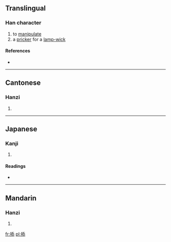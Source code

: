 ==Translingual==

===Han character===
{{Han char|rn=64|rad=手|as=08|sn=11|four=5203<sub>3</sub>|canj=手竹大心 (QHKP), 手一大心 (QMKP)}}

# to [[manipulate]]
# a [[pricker]] for a [[lamp-wick]]

====References====
* {{Han ref|kx=0440.181|dkj=12307|hdz=31890.110|uh=63AD|ud=25517|bh=D56D|bd=54637}}

----

==Cantonese==

===Hanzi===
{{yue-hanzi|jyut=|y=[[tim3]]}}

# {{defn|lang=yue|sort=手08}}

----

==Japanese==

===Kanji===
{{ja-kanji|grade=|rs=手08}}

# {{defn|lang=ja|sort=手08}}

====Readings====
* {{ja-readings|on=[[てん]] (ten)|kun=}}

----

==Mandarin==

===Hanzi===
{{cmn-hanzi|pin=[[pá]] ([[pa2]]), [[tiàn]] ([[tian4]])|wg=[[p'a]]<sup>2</sup>, [[t'ien]]<sup>4</sup>}}

# {{defn|lang=cmn|sort=手08}}

[[fr:掭]]
[[pl:掭]]